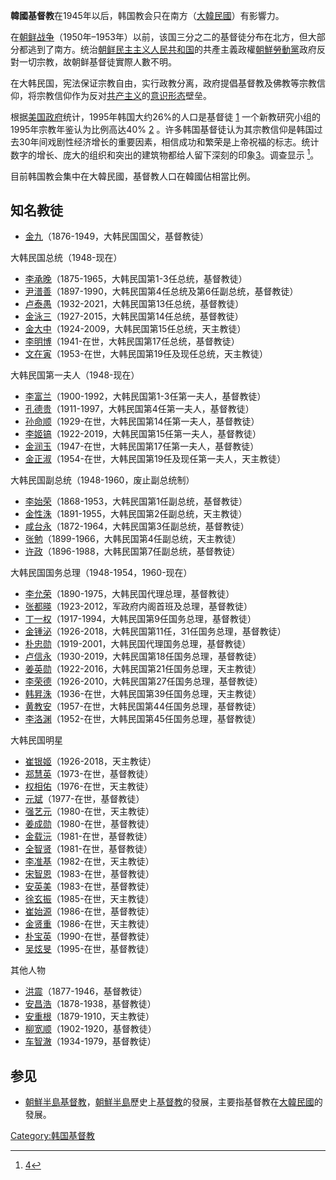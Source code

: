 '''韓國基督教'''在1945年以后，韩国教会只在南方（[[大韓民國|大韓民國]]）有影響力。

在[[朝鲜战争|朝鲜战争]]（1950年–1953年）以前，该国三分之二的基督徒分布在北方，但大部分都逃到了南方。统治[[朝鲜民主主义人民共和国|朝鲜民主主义人民共和国]]的共產主義政權[[朝鮮勞動黨|朝鮮勞動黨]]政府反對一切宗教，故朝鲜基督徒實際人數不明。

在大韩民国，宪法保证宗教自由，实行政教分离，政府提倡基督教及佛教等宗教信仰，将宗教信仰作为反对[[共产主义|共产主义]]的[[意识形态|意识形态]]壁垒。

根据[[美国政府|美国政府]]统计，1995年韩国大约26%的人口是基督徒 [http://www.state.gov/g/drl/rls/irf/2004/35403.htm] 一个新教研究小组的1995年宗教年鉴认为比例高达40% [http://www.geocities.com/~iarf/tedesco1.html] {{Wayback|url=http://www.geocities.com/~iarf/tedesco1.html |date=20021006101245 }}。许多韩国基督徒认为其宗教信仰是韩国过去30年间戏剧性经济增长的重要因素，相信成功和繁荣是上帝祝福的标志。统计数字的增长、庞大的组织和突出的建筑物都给人留下深刻的印象[http://www.us.omf.org/content.asp?id=23595]。调查显示 <ref>[https://web.archive.org/web/20070513094150/http://www.zogbyworldwide.com/int/readnewswire.cfm?ID=724%5D%E9%9F%A9%E5%9B%BD%E5%9F%BA%E7%9D%A3%E5%BE%92%E5%9C%A8%E5%AE%97%E6%95%99%E6%96%B9%E9%9D%A2%E9%9D%9E%E5%B8%B8%E6%B4%BB%E8%B7%83]</ref>。

目前韩国教会集中在大韓民國，基督教人口在韓國佔相當比例。

== 知名教徒 ==
* [[金九|金九]]（1876-1949，大韩民国国父，基督教徒）
大韩民国总统（1948-现在）
* [[李承晚|李承晚]]（1875-1965，大韩民国第1-3任总统，基督教徒）
* [[尹潽善|尹潽善]]（1897-1990，大韩民国第4任总统及第6任副总统，基督教徒）
* [[卢泰愚|卢泰愚]]（1932-2021，大韩民国第13任总统，基督教徒）
* [[金泳三|金泳三]]（1927-2015，大韩民国第14任总统，基督教徒）
* [[金大中|金大中]]（1924-2009，大韩民国第15任总统，天主教徒）
* [[李明博|李明博]]（1941-在世，大韩民国第17任总统，基督教徒）
* [[文在寅|文在寅]]（1953-在世，大韩民国第19任及现任总统，天主教徒）

大韩民国第一夫人（1948-现在）
* [[李富兰|李富兰]]（1900-1992，大韩民国第1-3任第一夫人，基督教徒）
* [[孔德贵|孔德贵]]（1911-1997，大韩民国第4任第一夫人，基督教徒）
* [[孙命顺|孙命顺]]（1929-在世，大韩民国第14任第一夫人，基督教徒）
* [[李姬镐|李姬镐]]（1922-2019，大韩民国第15任第一夫人，基督教徒）
* [[金润玉|金润玉]]（1947-在世，大韩民国第17任第一夫人，基督教徒）
* [[金正淑_(韩国)|金正淑]]（1954-在世，大韩民国第19任及现任第一夫人，天主教徒）

大韩民国副总统（1948-1960，废止副总统制）
* [[李始荣|李始荣]]（1868-1953，大韩民国第1任副总统，基督教徒）
* [[金性洙|金性洙]]（1891-1955，大韩民国第2任副总统，天主教徒）
* [[咸台永|咸台永]]（1872-1964，大韩民国第3任副总统，基督教徒）
* [[张勉_(韩国)|张勉]]（1899-1966，大韩民国第4任副总统，天主教徒）
* [[许政|许政]]（1896-1988，大韩民国第7任副总统，基督教徒）

大韩民国国务总理（1948-1954，1960-现在）
* [[李允荣|李允荣]]（1890-1975，大韩民国代理总理，基督教徒）
* [[张都暎|张都暎]]（1923-2012，军政府内阁首班及总理，基督教徒）
* [[丁一权|丁一权]]（1917-1994，大韩民国第9任国务总理，基督教徒）
* [[金锺泌|金锺泌]]（1926-2018，大韩民国第11任，31任国务总理，基督教徒）
* [[朴忠勋|朴忠勋]]（1919-2001，大韩民国代理国务总理，基督教徒）
* [[卢信永|卢信永]]（1930-2019，大韩民国第18任国务总理，基督教徒）
* [[姜英勋|姜英勋]]（1922-2016，大韩民国第21任国务总理，天主教徒）
* [[李荣德|李荣德]]（1926-2010，大韩民国第27任国务总理，基督教徒）
* [[韩昇洙|韩昇洙]]（1936-在世，大韩民国第39任国务总理，天主教徒）
* [[黄教安|黄教安]]（1957-在世，大韩民国第44任国务总理，基督教徒）
* [[李洛渊|李洛渊]]（1952-在世，大韩民国第45任国务总理，基督教徒）

大韩民国明星
* [[崔银姬|崔银姬]]（1926-2018，天主教徒）
* [[郑慧英|郑慧英]]（1973-在世，基督教徒）
* [[权相佑|权相佑]]（1976-在世，天主教徒）
* [[元斌|元斌]]（1977-在世，基督教徒）
* [[强艺元|强艺元]]（1980-在世，天主教徒）
* [[姜成勋|姜成勋]]（1980-在世，基督教徒）
* [[金载沅|金载沅]]（1981-在世，基督教徒）
* [[全智贤|全智贤]]（1981-在世，基督教徒）
* [[李准基|李准基]]（1982-在世，天主教徒）
* [[宋智恩|宋智恩]]（1983-在世，基督教徒）
* [[安英美|安英美]]（1983-在世，基督教徒）
* [[徐玄振|徐玄振]]（1985-在世，天主教徒）
* [[崔始源|崔始源]]（1986-在世，基督教徒）
* [[金贤重|金贤重]]（1986-在世，天主教徒）
* [[朴宝英|朴宝英]]（1990-在世，基督教徒）
* [[吴炫旻|吴炫旻]]（1995-在世，基督教徒）

其他人物
* [[洪震|洪震]]（1877-1946，基督教徒）
* [[安昌浩|安昌浩]]（1878-1938，基督教徒）
* [[安重根|安重根]]（1879-1910，天主教徒）
* [[柳宽顺|柳宽顺]]（1902-1920，基督教徒）
* [[车智澈|车智澈]]（1934-1979，基督教徒）

==参见==
* [[朝鮮半島基督教|朝鮮半島基督教]]，[[朝鮮半島|朝鮮半島]]歷史上[[基督教|基督教]]的發展，主要指基督教在[[大韓民國|大韓民國]]的發展。

[[Category:韩国基督教|Category:韩国基督教]]